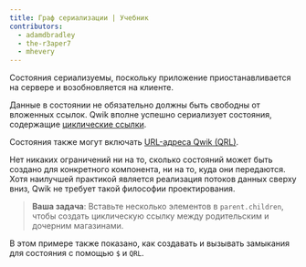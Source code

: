 ```yaml
---
title: Граф сериализации | Учебник
contributors:
  - adamdbradley
  - the-r3aper7
  - mhevery
---
```


Состояния сериализуемы, поскольку приложение приостанавливается на сервере и возобновляется на клиенте.

Данные в состоянии не обязательно должны быть свободны от вложенных ссылок. Qwik вполне успешно сериализует состояния, содержащие [циклические ссылки](https://wikipedia.org/wiki/Directed_acycle_graph).

Состояния также могут включать [URL-адреса Qwik (QRL)](../../../docs/(qwik)/advanced/qrl/index.mdx).

Нет никаких ограничений ни на то, сколько состояний может быть создано для конкретного компонента, ни на то, куда они передаются. Хотя наилучшей практикой является реализация потоков данных сверху вниз, Qwik не требует такой философии проектирования.

> **Ваша задача**: Вставьте несколько элементов в `parent.children`, чтобы создать циклическую ссылку между родительским и дочерним магазинами.

В этом примере также показано, как создавать и вызывать замыкания для состояния с помощью `$` и `QRL`.
